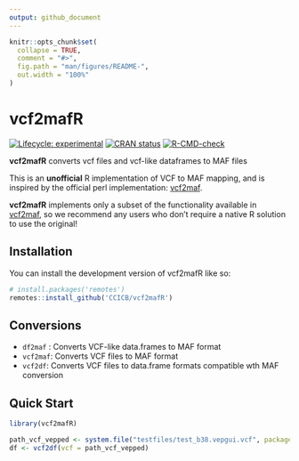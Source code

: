 ```yaml
---
output: github_document
---
```


<!-- README.md is generated from README.Rmd. Please edit that file -->

```r
knitr::opts_chunk$set(
  collapse = TRUE,
  comment = "#>",
  fig.path = "man/figures/README-",
  out.width = "100%"
)
```

# vcf2mafR

<!-- badges: start -->
[![Lifecycle: experimental](https://img.shields.io/badge/lifecycle-experimental-orange.svg)](https://lifecycle.r-lib.org/articles/stages.html#experimental)
[![CRAN status](https://www.r-pkg.org/badges/version/vcf2mafR)](https://CRAN.R-project.org/package=vcf2mafR)
[![R-CMD-check](https://github.com/CCICB/vcf2mafR/actions/workflows/R-CMD-check.yaml/badge.svg)](https://github.com/CCICB/vcf2mafR/actions/workflows/R-CMD-check.yaml)
<!-- badges: end -->

**vcf2mafR** converts vcf files and vcf-like dataframes to MAF files

This is an **unofficial** R implementation of VCF to MAF mapping, and is inspired by the official perl implementation: [vcf2maf]( https://github.com/mskcc/vcf2maf). 

**vcf2mafR** implements only a subset of the functionality available in [vcf2maf]( https://github.com/mskcc/vcf2maf), so we recommend any users who don't require a native R solution to use the original!


## Installation

You can install the development version of vcf2mafR like so:

``` r
# install.packages('remotes')
remotes::install_github('CCICB/vcf2mafR')
```


## Conversions

* `df2maf` : Converts VCF-like data.frames to MAF format
* `vcf2maf`: Converts VCF files to MAF format
* `vcf2df`: Converts VCF files to data.frame formats compatible wth MAF conversion

## Quick Start

```r
library(vcf2mafR)

path_vcf_vepped <- system.file("testfiles/test_b38.vepgui.vcf", package = "vcf2mafR")
df <- vcf2df(vcf = path_vcf_vepped)
```

